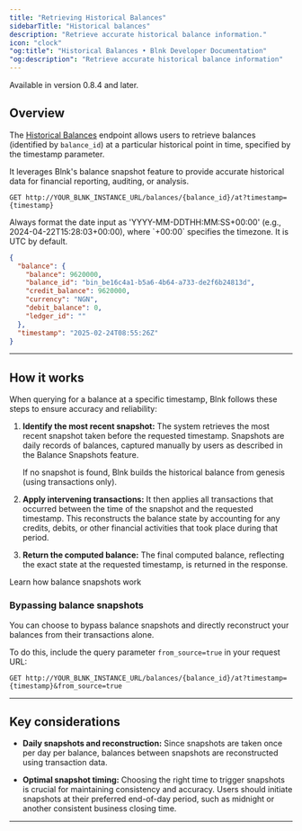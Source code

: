 ```yaml
---
title: "Retrieving Historical Balances"
sidebarTitle: "Historical balances"
description: "Retrieve accurate historical balance information."
icon: "clock"
"og:title": "Historical Balances • Blnk Developer Documentation"
"og:description": "Retrieve accurate historical balance information"
---
```



<Info>Available in version 0.8.4 and later.</Info>

## Overview

The [Historical Balances](/reference/historical-balances) endpoint allows users to retrieve balances (identified by `balance_id`) at a particular historical point in time, specified by the timestamp parameter.

It leverages Blnk's balance snapshot feature to provide accurate historical data for financial reporting, auditing, or analysis.

```
GET http://YOUR_BLNK_INSTANCE_URL/balances/{balance_id}/at?timestamp={timestamp}
```

<Tip>
  Always format the date input as 'YYYY-MM-DDTHH:MM:SS+00:00' (e.g., 2024-04-22T15:28:03+00:00), where `+00:00` specifies the timezone. It is UTC by default.
</Tip>

```json Example response
{
  "balance": {
    "balance": 9620000,
    "balance_id": "bin_be16c4a1-b5a6-4b64-a733-de2f6b24813d",
    "credit_balance": 9620000,
    "currency": "NGN",
    "debit_balance": 0,
    "ledger_id": ""
  },
  "timestamp": "2025-02-24T08:55:26Z"
}
```

---

## How it works

When querying for a balance at a specific timestamp, Blnk follows these steps to ensure accuracy and reliability:

1. **Identify the most recent snapshot:** The system retrieves the most recent snapshot taken before the requested timestamp. Snapshots are daily records of balances, captured manually by users as described in the Balance Snapshots feature.

    <Warning>If no snapshot is found, Blnk builds the historical balance from genesis (using transactions only).</Warning>
    
2. **Apply intervening transactions:** It then applies all transactions that occurred between the time of the snapshot and the requested timestamp. This reconstructs the balance state by accounting for any credits, debits, or other financial activities that took place during that period.

3. **Return the computed balance:** The final computed balance, reflecting the exact state at the requested timestamp, is returned in the response. 

<Card title="Balance snapshots" iconType="duotone" icon="image-polaroid" href="/balances/balance-snapshots">
  Learn how balance snapshots work
</Card>

### Bypassing balance snapshots

You can choose to bypass balance snapshots and directly reconstruct your balances from their transactions alone. 

To do this, include the query parameter `from_source=true` in your request URL:

```
GET http://YOUR_BLNK_INSTANCE_URL/balances/{balance_id}/at?timestamp={timestamp}&from_source=true
```

---

## Key considerations

* **Daily snapshots and reconstruction:** Since snapshots are taken once per day per balance, balances between snapshots are reconstructed using transaction data.

* **Optimal snapshot timing:** Choosing the right time to trigger snapshots is crucial for maintaining consistency and accuracy. Users should initiate snapshots at their preferred end-of-day period, such as midnight or another consistent business closing time.

---

<NeedHelp />